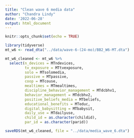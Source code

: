 ```yaml
---
title: "Clean wave 6 media data"
author: "Chandra Lindy"
date: '2022-06-28'
output: html_document
---
```


```r
knitr::opts_chunk$set(echo = TRUE)
```

```r
library(tidyverse)
mt_w6 <- read_dta("../data/wave-6-(24-mo)/BB2_W6-MT.dta")

mt_w6_cleaned <- mt_w6 %>% 
  select(n_devices = MTndevices,
         tv_exposure = MTtvexposure,
         solo = MTsolomedia,
         passive = MTpassive,
         coop = MTcouse,
         mealtimes = MTmealtimes,
         discipline_behavior_management = MTdcbhv1,
         behavior_management = MTdcbhv2,
         positive_beliefs_media = MTbeliefs,
         educational_benefits = MTeduc,
         digital_babysitting = MTbabysit,
         daily_use = MTdailyuse,
         child_id = as.character(childid),
         par_id = as.character(parid))

saveRDS(mt_w6_cleaned, file = "../data/media_wave_6.dta")
```

